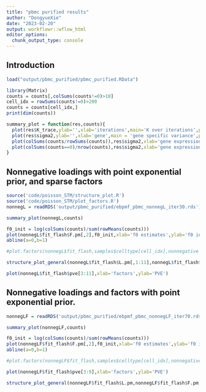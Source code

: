 ```yaml
---
title: "pbmc purified results"
author: "DongyueXie"
date: "2023-02-20"
output: workflowr::wflow_html
editor_options:
  chunk_output_type: console
---
```


## Introduction

```r
load("output/pbmc_purified/pbmc_purified.RData")
```

```r
library(Matrix)
counts = counts[,colSums(counts!=0)>10]
cell_idx = rowSums(counts!=0)>200
counts = counts[cell_idx,]
print(dim(counts))
```

```r
summary_plot = function(res,counts){
  plot(res$K_trace,ylab='',xlab='iterations',main='K over iterations',pch=20)
  plot(res$sigma2,ylab='',xlab='gene',main = 'gene specific variance',pch=20,col='grey70')
  plot(colSums(counts/rowSums(counts)),res$sigma2,xlab='gene expression',ylab='gene specific varaince',pch=20,col='grey60')
  plot(colSums(counts==0)/nrow(counts),res$sigma2,xlab='gene expression sparsity',ylab='gene specific varaince',pch = 20, col='grey50')
}
```


## Nonnegative loadings with point exponential prior, and sparse factors

```r
source('code/poisson_STM/structure_plot.R')
source('code/poisson_STM/plot_factors.R')
nonnegL = readRDS('output/pbmc_purified/ebpmf_pbmc_nonnegL_iter30.rds')
```



```r
summary_plot(nonnegL,counts)
```

```r
f0_init = log(colSums(counts)/sum(rowMeans(counts)))
plot(nonnegL$fit_flash$F.pm[,2],f0_init,xlab='f0 estimates',ylab='f0 init value',pch=20,col='grey70')
abline(a=0,b=1)
```

```r
#plot.factors(nonnegL$fit_flash,samples$celltype[cell_idx],nonnegative = T)
```

```r
structure_plot_general(nonnegL$fit_flash$L.pm[,1:11],nonnegL$fit_flash$F.pm[,1:11],samples$celltype[cell_idx],LD=T)
```

```r
plot(nonnegL$fit_flash$pve[3:11],xlab='factors',ylab='PVE')
```

## Nonnegative loadings and factors with point exponential prior.

```r
nonnegLF = readRDS('output/pbmc_purified/ebpmf_pbmc_nonnegLF_iter70.rds')
```

```r
summary_plot(nonnegLF,counts)
```

```r
f0_init = log(colSums(counts)/sum(rowMeans(counts)))
plot(nonnegLF$fit_flash$F.pm[,2],f0_init,xlab='f0 estimates',ylab='f0 init value',pch=20,col='grey70')
abline(a=0,b=1)
```

```r
#plot.factors(nonnegLF$fit_flash,samples$celltype[cell_idx],nonnegative = T)
```

```r
plot(nonnegLF$fit_flash$pve[3:9],xlab='factors',ylab='PVE')
```

```r
structure_plot_general(nonnegLF$fit_flash$L.pm,nonnegLF$fit_flash$F.pm,samples$celltype[cell_idx],LD=T)
```
